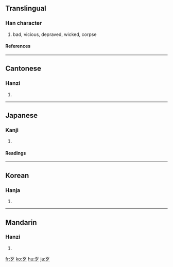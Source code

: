 {{see|歺}}

==Translingual==
{{stroke order|type=animate}}
===Han character===
{{Han char|rn=78|rad=歹|as=00|sn=4|four=1020<sub>7</sub>|canj=一弓戈 (MNI)}}
# bad, vicious, depraved, wicked, corpse
====References====
{{Han ref|kx=0578.150|dkj=16359|dj=0969.070|hdz=21379.140|uh=6B79|ud=27513|bh=A4EF|bd=42223}}

----

==Cantonese==
===Hanzi===
{{yue-hanzi|jyut=|y=daai2}}
# {{defn|Cantonese}}

----
==Japanese==
===Kanji===
{{ja-kanji|grade=|rs=歹00}}
# {{defn|Japanese}} 
====Readings====
{{ja-readings|on=[[がつ]] (gatsu), [[あつ]] (atsu), [[がち]] (gachi)|kun=[[わるい]] (warui), [[かばねへん]] (kabanehen)}}

----
==Korean==
===Hanja===
{{ko-hanja|hangeul=[[알]], [[대]]|eumhun=|rv=al, dae|mr=al, tae|y=al, tay}}
# {{defn|Korean}}

----
==Mandarin==
===Hanzi===
{{cmn-hanzi|pin=[[dāi]] ([[dai1]]), [[dǎi]] ([[dai3]]), [[è]] ([[e4]])|wg=tai<sup>1</sup>, tai<sup>3</sup>, o<sup>4</sup>}}
# {{defn|Mandarin}}

[[fr:歹]]
[[ko:歹]]
[[hu:歹]]
[[ja:歹]]